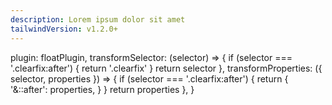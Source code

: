 ```yaml
---
description: Lorem ipsum dolor sit amet
tailwindVersion: v1.2.0+
---
```



  plugin: floatPlugin,
  transformSelector: (selector) => {
    if (selector === '.clearfix:after') {
      return '.clearfix'
    }
    return selector
  },
  transformProperties: ({ selector, properties }) => {
    if (selector === '.clearfix:after') {
      return {
        '&::after': properties,
      }
    }
    return properties
  },
}
